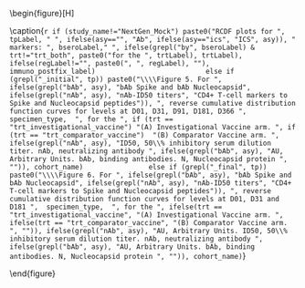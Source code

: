 \begin{figure}[H]
\center

\includegraphics[width=1\textwidth]{`r here("immuno_graphical", "output", attr(config,"config"), paste0("Marker_Rcdf_", ifelse(asy=="","", paste0(asy,"_")), gsub("_initial|_final", "", tp), "_", trt, "_", bsero, "_", reg, study_name, if (study_name == "NextGen_Mock") str_extract(tp, "_(initial|final)$"), ".pdf"))`}

\caption{`r if (study_name!="NextGen_Mock") paste0("RCDF plots for ", tpLabel, " ", ifelse(asy=="", "Ab", ifelse(asy=="ics", "ICS", asy)), " markers: ", bseroLabel," ", ifelse(grepl("by", bseroLabel) & trt!="trt_both", paste0("for the ", trtLabel), trtLabel), ifelse(regLabel!="", paste0(", ", regLabel), ""), immuno_postfix_label)                           else if (grepl("_initial", tp)) paste0("\\\\Figure 5. For ", ifelse(grepl("bAb", asy), "bAb Spike and bAb Nucleocapsid", ifelse(grepl("nAb", asy), "nAb-ID50 titers", "CD4+ T-cell markers to Spike and Nucleocapsid peptides")), ", reverse cumulative distribution function curves for levels at D01, D31, D91, D181, D366 ",  specimen_type,  ", for the ", if (trt == "trt_investigational_vaccine") "(A) Investigational Vaccine arm. ", if (trt == "trt_comparator_vaccine")  "(B) Comparator Vaccine arm. ", ifelse(grepl("nAb", asy), "ID50, 50\\% inhibitory serum dilution titer. nAb, neutralizing antibody ", ifelse(grepl("bAb", asy), "AU, Arbitrary Units. bAb, binding antibodies. N, Nucleocapsid protein ", "")), cohort_name)                else if (grepl("_final", tp)) paste0("\\\\Figure 6. For ", ifelse(grepl("bAb", asy), "bAb Spike and bAb Nucleocapsid", ifelse(grepl("nAb", asy), "nAb-ID50 titers", "CD4+ T-cell markers to Spike and Nucleocapsid peptides")), ", reverse cumulative distribution function curves for levels at D01, D31 and D181 ",  specimen_type,  ", for the ", ifelse(trt == "trt_investigational_vaccine", "(A) Investigational Vaccine arm. ", ifelse(trt == "trt_comparator_vaccine", "(B) Comparator Vaccine arm. ", "")), ifelse(grepl("nAb", asy), "AU, Arbitrary Units. ID50, 50\\% inhibitory serum dilution titer. nAb, neutralizing antibody ", ifelse(grepl("bAb", asy), "AU, Arbitrary Units. bAb, binding antibodies. N, Nucleocapsid protein ", "")), cohort_name)`}

\end{figure}

\hphantom{Random text to appease the latex god}
